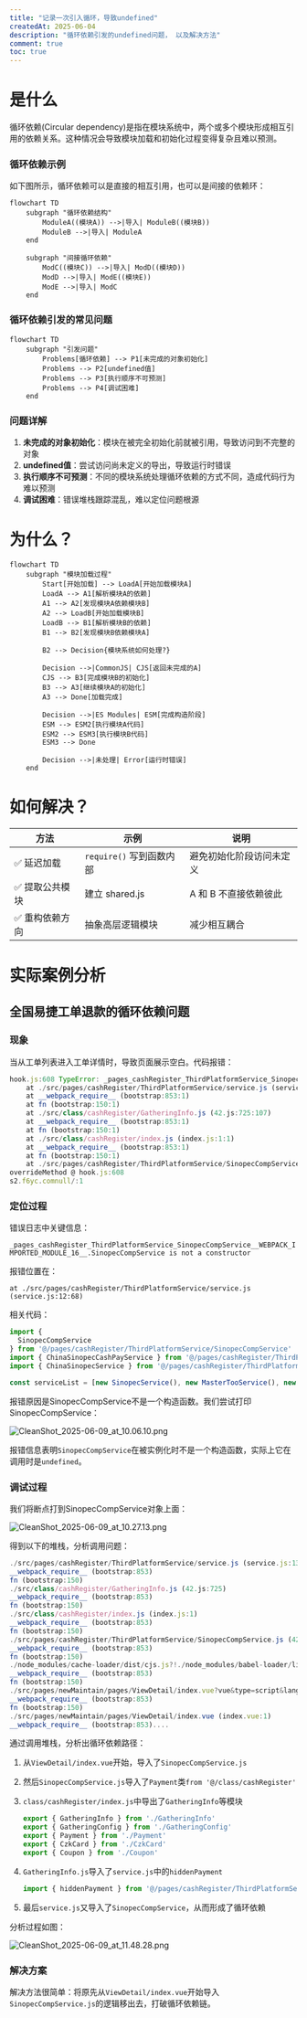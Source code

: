 ```yaml
---
title: "记录一次引入循环，导致undefined"
createdAt: 2025-06-04
description: "循环依赖引发的undefined问题， 以及解决方法"
comment: true
toc: true
---
```


# 是什么

循环依赖(Circular dependency)是指在模块系统中，两个或多个模块形成相互引用的依赖关系。这种情况会导致模块加载和初始化过程变得复杂且难以预测。

### 循环依赖示例
如下图所示，循环依赖可以是直接的相互引用，也可以是间接的依赖环：

```mermaid
flowchart TD
    subgraph "循环依赖结构"
        ModuleA((模块A)) -->|导入| ModuleB((模块B))
        ModuleB -->|导入| ModuleA
    end

    subgraph "间接循环依赖"
        ModC((模块C)) -->|导入| ModD((模块D))
        ModD -->|导入| ModE((模块E))
        ModE -->|导入| ModC
    end
```

### 循环依赖引发的常见问题

```mermaid
flowchart TD
    subgraph "引发问题"
        Problems[循环依赖] --> P1[未完成的对象初始化]
        Problems --> P2[undefined值]
        Problems --> P3[执行顺序不可预测]
        Problems --> P4[调试困难]
    end
```

### 问题详解

1. **未完成的对象初始化**：模块在被完全初始化前就被引用，导致访问到不完整的对象
2. **undefined值**：尝试访问尚未定义的导出，导致运行时错误
3. **执行顺序不可预测**：不同的模块系统处理循环依赖的方式不同，造成代码行为难以预测
4. **调试困难**：错误堆栈跟踪混乱，难以定位问题根源

# 为什么？

```mermaid
flowchart TD
    subgraph "模块加载过程"
        Start[开始加载] --> LoadA[开始加载模块A]
        LoadA --> A1[解析模块A的依赖]
        A1 --> A2[发现模块A依赖模块B]
        A2 --> LoadB[开始加载模块B]
        LoadB --> B1[解析模块B的依赖]
        B1 --> B2[发现模块B依赖模块A]
        
        B2 --> Decision{模块系统如何处理?}
        
        Decision -->|CommonJS| CJS[返回未完成的A]
        CJS --> B3[完成模块B的初始化]
        B3 --> A3[继续模块A的初始化]
        A3 --> Done[加载完成]
        
        Decision -->|ES Modules| ESM[完成构造阶段]
        ESM --> ESM2[执行模块A代码]
        ESM2 --> ESM3[执行模块B代码]
        ESM3 --> Done
        
        Decision -->|未处理| Error[运行时错误]
    end
```

# 如何解决？

| 方法 | 示例 | 说明 |
| --- | --- | --- |
| ✅ 延迟加载 | `require()` 写到函数内部 | 避免初始化阶段访问未定义 |
| ✅ 提取公共模块 | 建立 shared.js | A 和 B 不直接依赖彼此 |
| ✅ 重构依赖方向 | 抽象高层逻辑模块 | 减少相互耦合 |

# 实际案例分析

## 全国易捷工单退款的循环依赖问题

### 现象

当从工单列表进入工单详情时，导致页面展示空白。代码报错：

```jsx
hook.js:608 TypeError: _pages_cashRegister_ThirdPlatformService_SinopecCompService__WEBPACK_IMPORTED_MODULE_16__.SinopecCompService is not a constructor
    at ./src/pages/cashRegister/ThirdPlatformService/service.js (service.js:12:68)
    at __webpack_require__ (bootstrap:853:1)
    at fn (bootstrap:150:1)
    at ./src/class/cashRegister/GatheringInfo.js (42.js:725:107)
    at __webpack_require__ (bootstrap:853:1)
    at fn (bootstrap:150:1)
    at ./src/class/cashRegister/index.js (index.js:1:1)
    at __webpack_require__ (bootstrap:853:1)
    at fn (bootstrap:150:1)
    at ./src/pages/cashRegister/ThirdPlatformService/SinopecCompService.js (42.js:3437:78)
overrideMethod @ hook.js:608
s2.f6yc.comnull/:1 
```

### 定位过程

错误日志中关键信息：

`_pages_cashRegister_ThirdPlatformService_SinopecCompService__WEBPACK_IMPORTED_MODULE_16__.SinopecCompService is not a constructor`

报错位置在：

`at ./src/pages/cashRegister/ThirdPlatformService/service.js (service.js:12:68)`

相关代码：

```jsx
import {
  SinopecCompService
} from '@/pages/cashRegister/ThirdPlatformService/SinopecCompService'
import { ChinaSinopecCashPayService } from '@/pages/cashRegister/ThirdPlatformService/ChinaSinopecCashPayService'
import { ChinaSinopecService } from '@/pages/cashRegister/ThirdPlatformService/ChinaSinopecService'

const serviceList = [new SinopecService(), new MasterTooService(), new SinopecCompService(), new ChinaSinopecCashPayService(), new ChinaSinopecService()]
```

报错原因是SinopecCompService不是一个构造函数。我们尝试打印SinopecCompService：

![CleanShot_2025-06-09_at_10.06.10.png](https://home.matrixpunk.com:9800/i/2025/06/09/6846f96863ce6.png)

报错信息表明`SinopecCompService`在被实例化时不是一个构造函数，实际上它在调用时是`undefined`。

### 调试过程

我们将断点打到SinopecCompService对象上面：

![CleanShot_2025-06-09_at_10.27.13.png](https://home.matrixpunk.com:9800/i/2025/06/09/6846f96b344bf.png)

得到以下的堆栈，分析调用问题：

```jsx
./src/pages/cashRegister/ThirdPlatformService/service.js (service.js:13)
__webpack_require__ (bootstrap:853)
fn (bootstrap:150)
./src/class/cashRegister/GatheringInfo.js (42.js:725)
__webpack_require__ (bootstrap:853)
fn (bootstrap:150)
./src/class/cashRegister/index.js (index.js:1)
__webpack_require__ (bootstrap:853)
fn (bootstrap:150)
./src/pages/cashRegister/ThirdPlatformService/SinopecCompService.js (42.js:3437)
__webpack_require__ (bootstrap:853)
fn (bootstrap:150)
./node_modules/cache-loader/dist/cjs.js?!./node_modules/babel-loader/lib/index.js!./node_modules/cache-loader/dist/cjs.js?!./node_modules/vue-loader/lib/index.js?!./src/pages/newMaintain/pages/ViewDetail/index.vue?vue&type=script&lang=js& (NewMaintainDetailView.js:1028)
__webpack_require__ (bootstrap:853)
fn (bootstrap:150)
./src/pages/newMaintain/pages/ViewDetail/index.vue?vue&type=script&lang=js& (index.vue:1)
__webpack_require__ (bootstrap:853)
fn (bootstrap:150)
./src/pages/newMaintain/pages/ViewDetail/index.vue (index.vue:1)
__webpack_require__ (bootstrap:853)....
```

通过调用堆栈，分析出循环依赖路径：

1. 从`ViewDetail/index.vue`开始，导入了`SinopecCompService.js`
2. 然后`SinopecCompService.js`导入了`Payment`类`from '@/class/cashRegister'`
3. `class/cashRegister/index.js`中导出了`GatheringInfo`等模块

   ```jsx
   export { GatheringInfo } from './GatheringInfo'
   export { GatheringConfig } from './GatheringConfig'
   export { Payment } from './Payment'
   export { CzkCard } from './CzkCard'
   export { Coupon } from './Coupon'
   ```

4. `GatheringInfo.js`导入了`service.js`中的`hiddenPayment`

   ```jsx
   import { hiddenPayment } from '@/pages/cashRegister/ThirdPlatformService/service'
   ```

5. 最后`service.js`又导入了`SinopecCompService`，从而形成了循环依赖

分析过程如图：

![CleanShot_2025-06-09_at_11.48.28.png](https://home.matrixpunk.com:9800/i/2025/06/09/6846f967d4fdd.png)

### 解决方案

解决方法很简单：将原先从`ViewDetail/index.vue`开始导入`SinopecCompService.js`的逻辑移出去，打破循环依赖链。